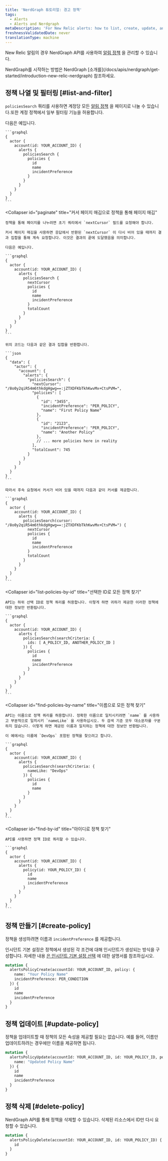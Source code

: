 ```yaml
---
title: 'NerdGraph 튜토리얼: 경고 정책'
tags:
  - Alerts
  - Alerts and Nerdgraph
metaDescription: 'For New Relic alerts: how to list, create, update, and delete alert policies with our NerdGraph API.'
freshnessValidatedDate: never
translationType: machine
---
```


New Relic 알림의 경우 NerdGraph API를 사용하여 [알림 정책](/docs/alerts-applied-intelligence/new-relic-alerts/alert-policies/create-edit-or-find-alert-policy) 을 관리할 수 있습니다.

<Callout variant="tip">
  NerdGraph를 시작하는 방법은 NerdGraph [소개를](/docs/apis/nerdgraph/get-started/introduction-new-relic-nerdgraph) 참조하세요.
</Callout>

## 정책 나열 및 필터링 [#list-and-filter]

`policiesSearch` 쿼리를 사용하면 계정당 모든 [알림 정책](/docs/alerts-applied-intelligence/new-relic-alerts/alert-policies/create-edit-or-find-alert-policy) 을 페이지로 나눌 수 있습니다.또한 계정 정책에서 일부 필터링 기능을 허용합니다.

<CollapserGroup>
  <Collapser
    id="list-all-policies"
    title="계정에 대한 모든 정책 나열"
  >
    다음은 예입니다.

    ```graphql
    {
      actor {
        account(id: YOUR_ACCOUNT_ID) {
          alerts {
            policiesSearch {
              policies {
                id
                name
                incidentPreference
              }
            }
          }
        }
      }
    }
    ```
  </Collapser>

  <Collapser
    id="paginate"
    title="커서 페이지 매김으로 정책을 통해 페이지 매김"
  >
    정책을 통해 페이지를 나누려면 초기 쿼리에서 `nextCursor` 필드를 요청해야 합니다.

    커서 페이지 매김을 사용하면 응답에서 반환된 `nextCursor` 이 다시 비어 있을 때까지 결과 집합을 통해 계속 요청합니다. 이것은 결과의 끝에 도달했음을 의미합니다.

    다음은 예입니다.

    ```graphql
    {
      actor {
        account(id: YOUR_ACCOUNT_ID) {
          alerts {
            policiesSearch {
              nextCursor
              policies {
                id
                name
                incidentPreference
              }
              totalCount
            }
          }
        }
      }
    }
    ```

    위의 코드는 다음과 같은 결과 집합을 반환합니다.

    ```json
    {
      "data": {
        "actor": {
          "account": {
            "alerts": {
              "policiesSearch": {
                "nextCursor": "/8o0y2qiR54m6thkdgHgwg==:jZTXDFKbTkhKwvMx+CtsPVM=",
                "policies": [
                  {
                    "id": "3455",
                    "incidentPreference": "PER_POLICY",
                    "name": "First Policy Name"
                  },
                  {
                    "id": "2123",
                    "incidentPreference": "PER_POLICY",
                    "name": "Another Policy"
                  },
                  // ... more policies here in reality
                ],
                "totalCount": 745
              }
            }
          }
        }
      }
    }
    ```

    따라서 후속 요청에서 커서가 비어 있을 때까지 다음과 같이 커서를 제공합니다.

    ```graphql
    {
      actor {
        account(id: YOUR_ACCOUNT_ID) {
          alerts {
            policiesSearch(cursor: "/8o0y2qiR54m6thkdgHgwg==:jZTXDFKbTkhKwvMx+CtsPVM=") {
              nextCursor
              policies {
                id
                name
                incidentPreference
              }
              totalCount
            }
          }
        }
      }
    }
    ```
  </Collapser>

  <Collapser
    id="list-policies-by-id"
    title="선택한 ID로 모든 정책 찾기"
  >
    API는 하위 선택 ID로 정책 쿼리를 허용합니다. 이렇게 하면 귀하가 제공한 이러한 정책에 대한 정보만 반환됩니다.

    ```graphql
    {
      actor {
        account(id: YOUR_ACCOUNT_ID) {
          alerts {
            policiesSearch(searchCriteria: {
              ids: [ A_POLICY_ID, ANOTHER_POLICY_ID ]
            }) {
              policies {
                id
                name
                incidentPreference
              }
            }
          }
        }
      }
    }
    ```
  </Collapser>

  <Collapser
    id="find-policies-by-name"
    title="이름으로 모든 정책 찾기"
  >
    API는 이름으로 정책 쿼리를 허용합니다. 정확한 이름으로 일치시키려면 `name` 를 사용하고 부분적으로 일치시키 `nameLike` 을 사용하십시오. 두 검색 기준 모두 대소문자를 구분하지 않습니다. 이렇게 하면 제공된 이름과 일치하는 정책에 대한 정보만 반환됩니다.

    이 예에서는 이름에 `DevOps` 포함된 정책을 찾으려고 합니다.

    ```graphql
    {
      actor {
        account(id: YOUR_ACCOUNT_ID) {
          alerts {
            policiesSearch(searchCriteria: {
              nameLike: "DevOps"
            }) {
              policies {
                id
                name
              }
            }
          }
        }
      }
    }
    ```
  </Collapser>

  <Collapser
    id="find-by-id"
    title="아이디로 정책 찾기"
  >
    API를 사용하면 정책 ID로 쿼리할 수 있습니다.

    ```graphql
    {
      actor {
        account(id: YOUR_ACCOUNT_ID) {
          alerts {
            policy(id: YOUR_POLICY_ID) {
              id
              name
              incidentPreference
            }
          }
        }
      }
    }
    ```
  </Collapser>
</CollapserGroup>

## 정책 만들기 [#create-policy]

정책을 생성하려면 이름과 `incidentPreference` 를 제공합니다.

인시던트 기본 설정은 정책에서 생성된 각 조건에 대해 인시던트가 생성되는 방식을 구성합니다. 자세한 내용 [은 인시던트 기본 설정 선택](/docs/alerts/new-relic-alerts/configuring-alert-policies/specify-when-new-relic-creates-incidents) 에 대한 설명서를 참조하십시오.

```graphql
mutation {
  alertsPolicyCreate(accountId: YOUR_ACCOUNT_ID, policy: {
    name: "Your Policy Name"
    incidentPreference: PER_CONDITION
  }) {
    id
    name
    incidentPreference
  }
}
```

## 정책 업데이트 [#update-policy]

정책을 업데이트할 때 정책의 모든 속성을 제공할 필요는 없습니다. 예를 들어, 이름만 업데이트하려는 경우에만 이름을 제공하면 됩니다.

```graphql
mutation {
  alertsPolicyUpdate(accountId: YOUR_ACCOUNT_ID, id: YOUR_POLICY_ID, policy: {
    name: "Updated Policy Name"
  }) {
    id
    name
    incidentPreference
  }
}
```

## 정책 삭제 [#delete-policy]

NerdGraph API를 통해 정책을 삭제할 수 있습니다. 삭제된 리소스에서 ID만 다시 요청할 수 있습니다.

```graphql
mutation {
  alertsPolicyDelete(accountId: YOUR_ACCOUNT_ID, id: YOUR_POLICY_ID) {
    id
  }
}
```